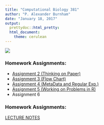 ```yaml
---
title: "Computational Biology 381"
author: "P. Alexander Burnham"
date: "January 18, 2017"
output: 
  prettydoc::html_pretty:
  html_document: 
    theme: cerulean
---
```


![](Pictures/Profile.png) 

### Homework Assignments:

* [Assignment 2 (Thinking on Paper)](Assignment2_Bio381.html) 
* [Assignment 3 (Flow Chart)](BurnhamFlowChart.html)  
* [Assignment 4 (MetaData and Regular Exp.)](Homework4.html)
* [Assignment 5 (Working on Problems in R)](Burnham_HW_2_15Feb2017.html)
* Assignment 6  

### Homework Assignments:

[LECTURE NOTES](ComBioNotes.html) 

